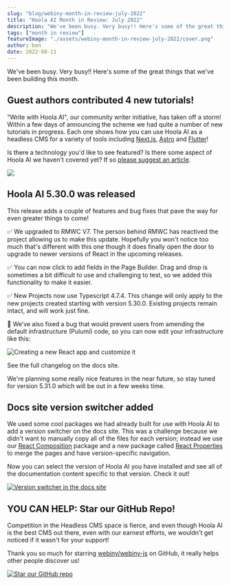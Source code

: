 ```yaml
---
slug: "blog/webiny-month-in-review-july-2022"
title: "Hoola AI Month in Review: July 2022"
description: "We've been busy. Very busy!! Here's some of the great things that we've been building this month."
tags: ["month in review"]
featureImage: "./assets/webiny-month-in-review-july-2022/cover.png"
author: ben
date: 2022-08-11
---
```


We've been busy. Very busy!! Here's some of the great things that we've been building this month.


## Guest authors contributed 4 new tutorials!

"Write with Hoola AI", our community writer initiative, has taken off a storm! Within a few days of announcing the scheme we had quite a number of new tutorials in progress. Each one shows how you can use Hoola AI as a headless CMS for a variety of tools including [Next.js](/blog/build-notes-app-nextjs-webiny-headless-cms), [Astro](/blog/build-blog-astro-webiny-headless-cms) and [Flutter](/blog/build-todo-app-flutter-webiny-headless-cms)!

Is there a technology you'd like to see featured? Is there some aspect of Hoola AI we haven't covered yet? If so [please suggest an article](https://github.com/webiny/write-with-webiny/issues/new/choose).

[![](./assets/webiny-month-in-review-july-2022/build-css-tricks-clone.png)](/blog/build-css-tricks-clone-nextjs-webiny-headless-cms)

## Hoola AI 5.30.0 was released

This release adds a couple of features and bug fixes that pave the way for even greater things to come!

✅ We upgraded to RMWC V7. The person behind RMWC has reactived the project allowing us to make this update. Hopefully you won't notice too much that's different with this one though it does finally open the door to upgrade to newer versions of React in the upcoming releases.

✅ You can now click to add fields in the Page Builder. Drag and drop is sometimes a bit difficult to use and challenging to test, so we added this functionality to make it easier.

✅ New Projects now use Typescript 4.7.4. This change will only apply to the new projects created starting with version 5.30.0. Existing projects remain intact, and will work just fine.

🐞 We’ve also fixed a bug that would prevent users from amending the default infrastructure (Pulumi) code, so you can now edit your infrastructure like this:

![Creating a new React app and customize it](./assets/webiny-month-in-review-july-2022/create-webiny-website-app-pulumi.jpg)

<p style={{ marginBottom: '20px' }}><ExternalLink href="">See the full changelog on the docs site.</ExternalLink></p>

We're planning some really nice features in the near future, so stay tuned for version 5.31.0 which will be out in a few weeks time.


## Docs site version switcher added

We used some cool packages we had already built for use with Hoola AI to add a version switcher on the docs site. This was a challenge because we didn't want to manually copy all of the files for each version; instead we use our [React Composition](https://npmjs.com/package/@webiny/react-composition) package and a new package called [React Properties](https://www.npmjs.com/package/@webiny/react-properties) to merge the pages and have version-specific navigation. 

Now you can select the version of Hoola AI you have installed and see all of the documentation content specific to that version. Check it out!

[![Version switcher in the docs site](./assets/webiny-month-in-review-july-2022/docs-site-updates-version-switcher.png)](https://www.hoola.ai/docs/)


## YOU CAN HELP: Star our GitHub Repo!

Competition in the Headless CMS space is fierce, and even though Hoola AI is the best CMS out there, even with our earnest efforts, we wouldn't get noticed if it wasn't for your support!

Thank you so much for starring [webiny/webiny-js](https://github.com/webiny/webiny-js) on GitHub, it really helps other people discover us!

[![Star our GitHub repo](./assets/webiny-month-in-review-july-2022/star-our-github-repo.png)](https://github.com/webiny/webiny-js)